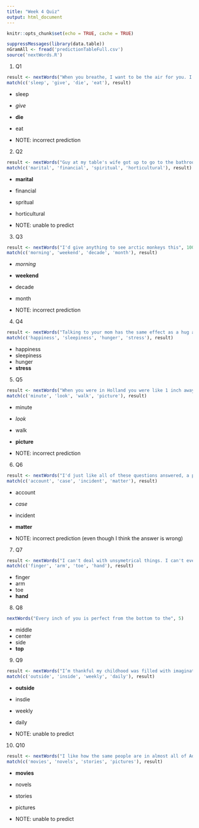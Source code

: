 ```yaml
---
title: "Week 4 Quiz"
output: html_document
---
```


```r
knitr::opts_chunk$set(echo = TRUE, cache = TRUE)
```

```r
suppressMessages(library(data.table))
nGramAll <- fread('predictionTableFull.csv')
source('nextWords.R')
```

1. Q1
```r
result <- nextWords("When you breathe, I want to be the air for you. I'll be there for you, I'd live and I'd", 100)
match(c('sleep', 'give', 'die', 'eat'), result)
```
  - sleep
  - *give*
  - **die**
  - eat
  
  - NOTE: incorrect prediction

2. Q2
```r
result <- nextWords("Guy at my table's wife got up to go to the bathroom and I asked about dessert and he started telling me about his", 100)
match(c('marital', 'financial', 'spiritual', 'horticultural'), result)
```
  - **marital**
  - financial
  - spritual
  - horticultural
  
  - NOTE: unable to predict

3. Q3
```r
result <- nextWords("I'd give anything to see arctic monkeys this", 100)
match(c('morning', 'weekend', 'decade', 'month'), result)
```
  - *morning*
  - **weekend**
  - decade
  - month
  
  - NOTE: incorrect prediction

4. Q4
```r
result <- nextWords("Talking to your mom has the same effect as a hug and helps reduce your", 100)
match(c('happiness', 'sleepiness', 'hunger', 'stress'), result)
```
  - happiness
  - sleepiness
  - hunger
  - **stress**
  
5. Q5
```r
result <- nextWords("When you were in Holland you were like 1 inch away from me but you hadn't time to take a", 1000)
match(c('minute', 'look', 'walk', 'picture'), result)
```
  - minute
  - *look*
  - walk
  - **picture**
  
  - NOTE: incorrect prediction

6. Q6
```r
result <- nextWords("I'd just like all of these questions answered, a presentation of evidence, and a jury to settle the", 1000)
match(c('account', 'case', 'incident', 'matter'), result)
```
  - account
  - *case*
  - incident
  - **matter**
  
  - NOTE: incorrect prediction (even though I think the answer is wrong)

7. Q7
```r
result <- nextWords("I can't deal with unsymetrical things. I can't even hold an uneven number of bags of groceries in each", 1000)
match(c('finger', 'arm', 'toe', 'hand'), result)
```
  - finger
  - arm
  - toe
  - **hand**

8. Q8
```r
nextWords("Every inch of you is perfect from the bottom to the", 5)
```

  - middle
  - center
  - side
  - **top**

9. Q9
```r
result <- nextWords("I’m thankful my childhood was filled with imagination and bruises from playing", 1000)
match(c('outside', 'inside', 'weekly', 'daily'), result)
```
  - **outside**
  - insdie
  - weekly
  - daily

  - NOTE: unable to predict

10. Q10
```r
result <- nextWords("I like how the same people are in almost all of Adam Sandler's", 100)
match(c('movies', 'novels', 'stories', 'pictures'), result)
```
  - **movies**
  - novels
  - stories
  - pictures
  
  - NOTE: unable to predict